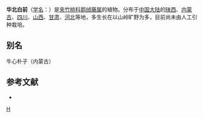 {{Speciesbox 
| genus = Cynanchum
| species = hancockianum
| authority = (Maxim.) Al.
}}
'''华北白前'''（[[学名|学名]]：{{lang|la|''Cynanchum hancockianum''}}）是[[夹竹桃科|夹竹桃科]][[鹅绒藤属|鹅绒藤属]]的植物。分布于[[中国大陆|中国大陆]]的[[陕西|陕西]]、[[内蒙古|内蒙古]]、[[四川|四川]]、[[山西|山西]]、[[甘肃|甘肃]]、[[河北|河北]]等地，多生长在以山岭旷野为多，目前尚未由人工引种栽培。

== 别名 ==
牛心朴子（内蒙古）

== 参考文献 ==
<div class="references-small">
* {{cite web| url =http://www.bioinfo.cn/db05/KmzwSpecies.php?action=view&id=30657| title =华北白前| work =《中国高等植物数据库全库》| publisher =中国科学院微生物研究所| author =昆明植物研究所| accessdate =2009-02-26| deadurl =yes| archiveurl =https://web.archive.org/web/20160305045723/http://www.bioinfo.cn/db05/KmzwSpecies.php?action=view&id=30657| archivedate =2016-03-05}}
</div>
{{Taxonbar|from=Q10905499}}

[[Category:鹅绒藤属|H]]
{{plant-stub}}